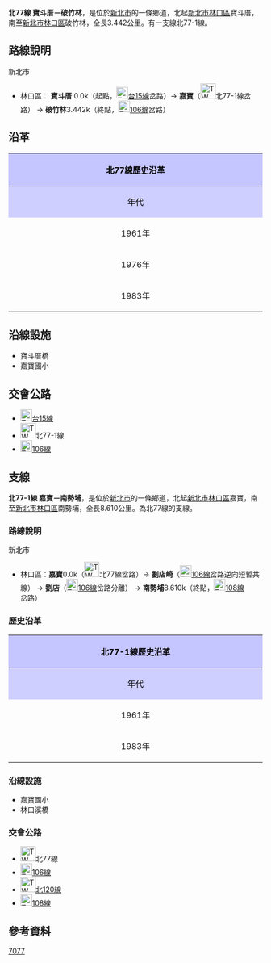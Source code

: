 {{Infobox TwRoad|
|Type=th
|Code=北77線
|Num=tp77
|Level=鄉道
|Length=3.442
|Start=[[新北市|新北市]][[林口區|林口區]]寶斗厝
|End=新北市林口區破竹林
}}

'''北77線 寶斗厝－破竹林'''，是位於[[新北市|新北市]]的一條鄉道，北起[[新北市|新北市]][[林口區|林口區]]寶斗厝，南至[[新北市|新北市]][[林口區|林口區]]破竹林，全長3.442公里。{{r|thb}}有一支線北77-1線。

== 路線說明 ==

;新北市
*林口區： '''寶斗厝''' 0.0k（起點，[[File:TW_PHW15.svg|23px]][[台15線|台15線]]岔路）→  '''嘉寶'''（[[File:TW_THWtp77-1.png|30px]]北77-1線岔路） → '''破竹林'''3.442k（終點，[[File:TW_CHW106.svg|23px]][[縣道106號|106線]]岔路）

== 沿革 == 
{| class="wikitable" style="width: 100%"
! style="text-align:center; background:#C5C5FF; color:black" colspan=3 align=center | 北77線歷史沿革
|- 
! style="text-align:center; background:#CFCFFF; color:black" width="8%" | 年代 !! style="text-align:center; background:#D3D3FF; color:black" width="42%" | 本編號沿革 !! style="text-align:center; background:#D3D3FF; color:black" width="50%" | 本路線沿革
|- 
! 1961年{{r|gazette1966}}
| [[樹林車站|樹林車站]]－沛舍坡渡頭間2.900km || rowspan=2|編為[[File:TW_THWtp44.png|30px]]北44線。
|-
! 1976年{{r|gazette1976}}
| 併入原[[File:TW_THWtp76.png|30px]][[北76線|北76線]]後，路線名改為'''坡內坑－沛舍坡'''間，里程不變。
|-
! 1983年
| colspan=2| 坡內坑－沛舍坡間改編為[[File:TW_THWtp87.png|30px]][[北87線|北87線]]，原[[File:TW_THWtp44.png|30px]]北44線改編為[[File:TW_THWtp77.png|30px]]北77線（寶斗厝－破竹林間3.442Km）。
|}

== 沿線設施 ==
*寶斗厝橋
*嘉寶國小

== 交會公路 ==
*[[File:TW_PHW15.svg|23px]][[台15線|台15線]]
*[[File:TW_THWtp77-1.png|30px]]北77-1線
*[[File:TW_CHW106.svg|23px]][[縣道106號|106線]]

== 支線 ==
{{Infobox TwRoad|
|Type=th
|Code=北77-1線
|Num=tp77-1
|Level=鄉道
|Length=8.610
|Start=[[新北市|新北市]][[林口區|林口區]]嘉寶
|End=新北市林口區南勢埔
}}
'''北77-1線 嘉寶－南勢埔'''，是位於[[新北市|新北市]]的一條鄉道，北起[[新北市|新北市]][[林口區|林口區]]嘉寶，南至[[新北市|新北市]][[林口區|林口區]]南勢埔，全長8.610公里。{{r|thb}}為北77線的支線。

=== 路線說明 ===

;新北市
*林口區：'''嘉寶'''0.0k（[[File:TW_THWtp77.png|30px]]北77線岔路）→ '''劉店崎'''（[[File:TW_CHW106.svg|23px]][[縣道106號|106線]]岔路逆向短暫共線） → '''劉店'''（[[File:TW_CHW106.svg|23px]][[縣道106號|106線]]岔路分離） → '''南勢埔'''8.610k（終點，[[File:TW_CHW108.svg|23px]][[縣道108號|108線]]岔路）

=== 歷史沿革 ===
{| class="wikitable" style="width: 100%"
! style="text-align:center; background:#C5C5FF; color:black" colspan=3 align=center | 北77-1線歷史沿革
|- 
! style="text-align:center; background:#CFCFFF; color:black" width="8%" | 年代 !! style="text-align:center; background:#D3D3FF; color:black" width="40%" | 本編號沿革 !! style="text-align:center; background:#D3D3FF; color:black" width="52%" | 本路線沿革
|- 
! 1961年
| 空號 || 以[[File:TW_CHW106.svg|23px]][[縣道106號|106線]]為界，北為[[File:TW_THWtp46.png|30px]]'''北46線'''（劉店崎－嘉寶間2.300Km），南為[[File:TW_THWtp47.png|30px]]'''北47線'''（劉店－南勢埔間5.094Km）
|-
! 1983年
| colspan=2| 原[[File:TW_THWtp46.png|30px]]北46線合併原[[File:TW_THWtp47.png|30px]]北47線，並同時改編為[[File:TW_THWtp77-1.png|30px]]北77-1線（嘉寶－南勢埔間8.610Km）。
|}

=== 沿線設施 ===
*嘉寶國小
*林口溪橋

=== 交會公路 ===
*[[File:TW_THWtp77.png|30px]]北77線
*[[File:TW_CHW106.svg|23px]][[縣道106號|106線]]
*[[File:TW_THWtp120.png|30px]][[北120線|北120線]]
*[[File:TW_CHW108.svg|23px]][[縣道108號|108線]]

== 參考資料 ==
{{reflist|refs=

<ref name="thb">{{cite web |url=http://spreadsheets.google.com/pub?key=0Avc0r7dng8JrdFF0YmRlSEl1dWhxVmJtR2hwZDFmcFE&gid=0 |title=臺北縣鄉道公路路線表 |accessdate=2010-11-01 |date=2010-07-19 |publisher=公路總局 |archive-date=2014-04-20 |archive-url=https://web.archive.org/web/20140420112137/https://spreadsheets.google.com/pub?key=0Avc0r7dng8JrdFF0YmRlSEl1dWhxVmJtR2hwZDFmcFE&gid=0 |dead-url=yes }}</ref>

<ref name="gazette1966">{{cite web |url=http://gaz.ncl.edu.tw/detail.jsp?sysid=E0921514 |title=公告臺灣省縣鄉道及專用公路路線里程表 |accessdate=2010-11-01 |date=1966-08-01 |work=政府公報資訊網 |publisher=臺灣省政府 |archive-date=2021-01-24 |archive-url=https://web.archive.org/web/20210124100834/https://gaz.ncl.edu.tw/detail.jsp?sysid=E0921514 |dead-url=yes }}</ref>

<ref name="gazette1976">{{cite web |url=http://gaz.ncl.edu.tw/detail.jsp?sysid=E0814166 |title=公告「65年度臺灣省公路資料統計表」 |accessdate=2010-11-01 |date=1977-09-09 |work=政府公報資訊網 |publisher=臺灣省政府 |archive-date=2021-01-24 |archive-url=https://web.archive.org/web/20210124163606/https://gaz.ncl.edu.tw/detail.jsp?sysid=E0814166 |dead-url=yes }}</ref>

}}

{{新北市鄉道}}

[[Category:新北市區道|7077]]